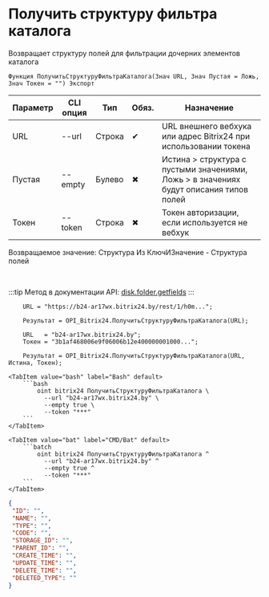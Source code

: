 ﻿---
sidebar_position: 11
description: Получить структуру фильтра каталога и другие функции для работы с Bitrix24 в Открытом пакете интеграций - бесплатной open-source библиотеке интеграций для 1С:Предприятие 8, OneScript и CLI
keywords: [1C, 1С, 1С:Предприятие, 1С:Предприятие 8.3, API, Интеграция, Сервисы, Обмен, OneScript, CLI, Bitrix24]
---


# Получить структуру фильтра каталога
 Возвращает структуру полей для фильтрации дочерних элементов каталога



`Функция ПолучитьСтруктуруФильтраКаталога(Знач URL, Знач Пустая = Ложь, Знач Токен = "") Экспорт`

  | Параметр | CLI опция | Тип | Обяз. | Назначение |
  |-|-|-|-|-|
  | URL | --url | Строка | &#x2714; | URL внешнего вебхука или адрес Bitrix24 при использовании токена |
  | Пустая | --empty | Булево | &#x2716; | Истина > структура с пустыми значениями, Ложь > в значениях будут описания типов полей |
  | Токен | --token | Строка | &#x2716; | Токен авторизации, если используется не вебхук |

  
  Возвращаемое значение:   Структура Из КлючИЗначение - Структура полей

<br/>

:::tip
Метод в документации API: [disk.folder.getfields](https://dev.1c-bitrix.ru/rest_help/disk/folder/disk_folder_getfields.php)
:::
<br/>


```bsl title="Пример использования для 1С:Предприятие/OneScript"
    URL = "https://b24-ar17wx.bitrix24.by/rest/1/h0m...";

    Результат = OPI_Bitrix24.ПолучитьСтруктуруФильтраКаталога(URL);

    URL   = "b24-ar17wx.bitrix24.by";
    Токен = "3b1af468006e9f06006b12e400000001000...";

    Результат = OPI_Bitrix24.ПолучитьСтруктуруФильтраКаталога(URL, Истина, Токен);
```
    

 <Tabs>
  
    <TabItem value="bash" label="Bash" default>
        ```bash
            oint bitrix24 ПолучитьСтруктуруФильтраКаталога \
              --url "b24-ar17wx.bitrix24.by" \
              --empty true \
              --token "***"
        ```
    </TabItem>
  
    <TabItem value="bat" label="CMD/Bat" default>
        ```batch
            oint bitrix24 ПолучитьСтруктуруФильтраКаталога ^
              --url "b24-ar17wx.bitrix24.by" ^
              --empty true ^
              --token "***"
        ```
    </TabItem>
</Tabs>


```json title="Результат"
{
 "ID": "",
 "NAME": "",
 "TYPE": "",
 "CODE": "",
 "STORAGE_ID": "",
 "PARENT_ID": "",
 "CREATE_TIME": "",
 "UPDATE_TIME": "",
 "DELETE_TIME": "",
 "DELETED_TYPE": ""
}
```
